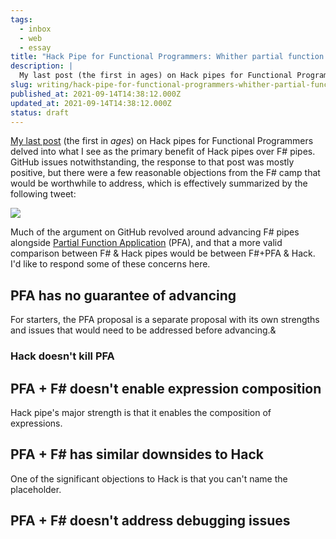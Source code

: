 ```yaml
---
tags:
  - inbox
  - web
  - essay
title: "Hack Pipe for Functional Programmers: Whither partial function application?"
description: |
  My last post (the first in ages) on Hack pipes for Functional Programmers delved into what I see as the primary benefit of Hack pipes over F# pipes. GitHub issues notwithstanding, the response to that post was mostly positive, but there were a few reasonable objections from the F# camp that would be worthwhile to \[…]
slug: writing/hack-pipe-for-functional-programmers-whither-partial-function-application
published_at: 2021-09-14T14:38:12.000Z
updated_at: 2021-09-14T14:38:12.000Z
status: draft
---
```

[My last post](https://jamesdigioia.com/hack-pipe-for-functional-programmers-how-i-learned-to-stop-worrying-and-love-the-placeholder/) (the first in *ages*) on Hack pipes for Functional Programmers delved into what I see as the primary benefit of Hack pipes over F# pipes. GitHub issues notwithstanding, the response to that post was mostly positive, but there were a few reasonable objections from the F# camp that would be worthwhile to address, which is effectively summarized by the following tweet:

![](https://twitter.com/joseph_silber/status/1437749058718871554)

Much of the argument on GitHub revolved around advancing F# pipes alongside [Partial Function Application](https://github.com/tc39/proposal-partial-application) (PFA), and that a more valid comparison between F# & Hack pipes would be between F#+PFA & Hack. I'd like to respond some of these concerns here.

## PFA has no guarantee of advancing

For starters, the PFA proposal is a separate proposal with its own strengths and issues that would need to be addressed before advancing.&

### Hack doesn't kill PFA

## PFA + F# doesn't enable expression composition

Hack pipe's major strength is that it enables the composition of expressions.

## PFA + F# has similar downsides to Hack

One of the significant objections to Hack is that you can't name the placeholder.

## PFA + F# doesn't address debugging issues
